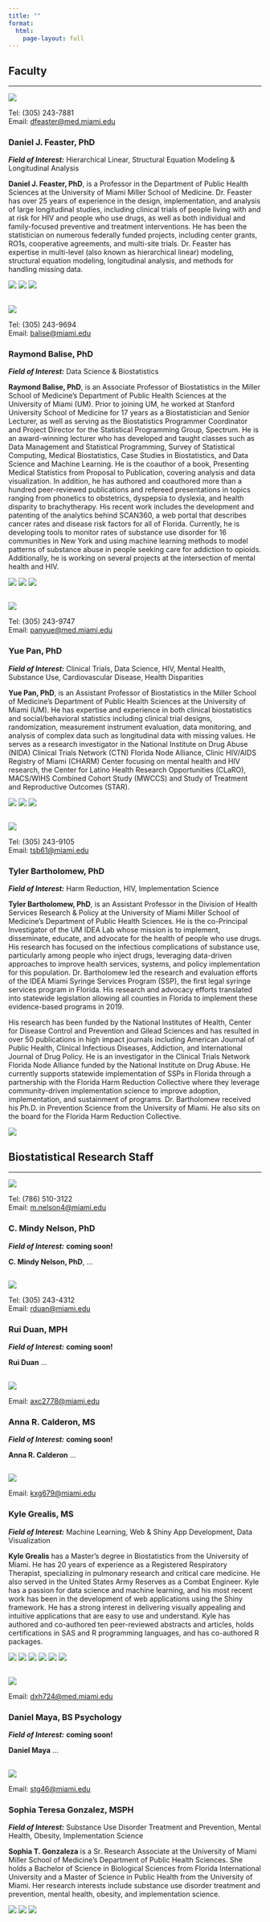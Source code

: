 ```yaml
---
title: ""
format:
  html: 
    page-layout: full
---
```


## Faculty

---

<!------------------------------------------------------------->
:::: { .people }

::: { .img-group }
![](images/feaster.jpeg)

Tel: (305) 243-7881\
Email: [dfeaster@med.miami.edu](mailto:dfeaster@med.miami.edu)
:::

::: { .text-grp }

### **Daniel J. Feaster, PhD**

::: { .interest-block }
_**Field of Interest:**_ Hierarchical Linear, Structural Equation Modeling & Longitudinal Analysis
:::


**Daniel J. Feaster, PhD**, is a Professor in the Department of Public Health Sciences at the University of Miami Miller School of Medicine. Dr. Feaster has over 25 years of experience in the design, implementation, and analysis of large longitudinal studies, including clinical trials of people living with and at risk for HIV and people who use drugs, as well as both individual and family-focused preventive and treatment interventions. He has been the statistician on numerous federally funded projects, including center grants, RO1s, cooperative agreements, and multi-site trials. Dr. Feaster has expertise in multi-level (also known as hierarchical linear) modeling, structural equation modeling, longitudinal analysis, and methods for handling missing data.

::: { .social-media }
[![](icons/orcid.png)](https://orcid.org/0000-0002-6172-7460){ target="_blank" }
[![](icons/scholar.png)](https://scholar.google.com/citations?hl=en&user=UlTpGPMAAAAJ){ target="_blank" }
[![](icons/linkedin.png)](https://www.linkedin.com/in/daniel-feaster-94109a52/){ target="_blank" }
:::

:::

::::
<!------------------------------------------------------------->
---


<!------------------------------------------------------------->
:::: { .people }

::: { .img-group }
![](images/balise.jpeg)

Tel: (305) 243-9694\
Email: [balise@miami.edu](mailto:balise@miami.edu)
:::

::: { .text-grp }

### **Raymond Balise, PhD**

::: { .interest-block }
_**Field of Interest:**_ Data Science & Biostatistics
:::


**Raymond Balise, PhD**, is an Associate Professor of Biostatistics in the Miller School of Medicine's Department of Public Health Sciences at the University of Miami (UM).  Prior to joining UM, he worked at Stanford University School of Medicine for 17 years as a Biostatistician and Senior Lecturer, as well as serving as the Biostatistics Programmer Coordinator and Project Director for the Statistical Programming Group, Spectrum.  He is an award-winning lecturer who has developed and taught classes such as Data Management and Statistical Programming, Survey of Statistical Computing, Medical Biostatistics, Case Studies in Biostatistics, and Data Science and Machine Learning.  He is the coauthor of a book, Presenting Medical Statistics from Proposal to Publication, covering analysis and data visualization. In addition, he has authored and coauthored more than a hundred peer-reviewed publications and refereed presentations in topics ranging from phonetics to obstetrics, dyspepsia to dyslexia, and health disparity to brachytherapy.  His recent work includes the development and patenting of the analytics behind SCAN360, a web portal that describes cancer rates and disease risk factors for all of Florida.  Currently, he is developing tools to monitor rates of substance use disorder for 16 communities in New York and using machine learning methods to model patterns of substance abuse in people seeking care for addiction to opioids.  Additionally, he is working on several projects at the intersection of mental health and HIV.

::: { .social-media }
[![](icons/orcid.png)](https://orcid.org/0000-0002-9856-5901){ target="_blank" }
[![](icons/scholar.png)](https://scholar.google.com/citations?hl=en&user=LEntPQEAAAAJ){ target="_blank" }
[![](icons/github.png)](https://github.com/RaymondBalise/){ target="_blank" }
:::

:::

::::
<!------------------------------------------------------------->
---


<!------------------------------------------------------------->
:::: { .people }

::: { .img-group }
![](images/pan.jpeg)

Tel: (305) 243-9747\
Email: [panyue@med.miami.edu](mailto:panyue@med.miami.edu)
:::

::: { .text-grp }

### **Yue Pan, PhD**

::: { .interest-block }
_**Field of Interest:**_ Clinical Trials, Data Science, HIV, Mental Health, Substance Use, Cardiovascular Disease, Health Disparities
:::


**Yue Pan, PhD**, is an Assistant Professor of Biostatistics in the Miller School of Medicine's Department of Public Health Sciences at the University of Miami (UM). He has expertise and experience in both clinical biostatistics and social/behavioral statistics including clinical trial designs, randomization, measurement instrument evaluation, data monitoring, and analysis of complex data such as longitudinal data with missing values. He serves as a research investigator in the National Institute on Drug Abuse (NIDA) Clinical Trials Network (CTN) Florida Node Alliance, Clinic HIV/AIDS Registry of Miami (CHARM) Center focusing on mental health and HIV research, the Center for Latino Health Research Opportunities (CLaRO), MACS/WIHS Combined Cohort Study (MWCCS) and Study of Treatment and Reproductive Outcomes (STAR).

::: { .social-media }
[![](icons/scholar.png)](https://scholar.google.com/citations?hl=en&user=ehN2F2YAAAAJ){ target="_blank" }
[![](icons/research-gate.png)](https://www.researchgate.net/profile/Yue-Pan-5){ target="_blank" }
[![](icons/linkedin.png)](https://www.linkedin.com/in/yue-pan-67283522/){ target="_blank" }
:::

:::

::::
<!------------------------------------------------------------->
---


<!------------------------------------------------------------->
:::: { .people }

::: { .img-group }
![](images/bartholomew.jpeg)

Tel: (305) 243-9105\
Email: [tsb61@miami.edu](mailto:tsb61@miami.edu)
:::

::: { .text-grp }

### **Tyler Bartholomew, PhD**

::: { .interest-block }
_**Field of Interest:**_ Harm Reduction, HIV, Implementation Science
:::


**Tyler Bartholomew, PhD**, is an Assistant Professor in the Division of Health Services Research & Policy at the University of Miami Miller School of Medicine's Department of Public Health Sciences. He is the co-Principal Investigator of the UM IDEA Lab whose mission is to implement, disseminate, educate, and advocate for the health of people who use drugs. His research has focused on the infectious complications of substance use, particularly among people who inject drugs, leveraging data-driven approaches to improve health services, systems, and policy implementation for this population. Dr. Bartholomew led the research and evaluation efforts of the IDEA Miami Syringe Services Program (SSP), the first legal syringe services program in Florida. His research and advocacy efforts translated into statewide legislation allowing all counties in Florida to implement these evidence-based programs in 2019.

His research has been funded by the National Institutes of Health, Center for Disease Control and Prevention and Gilead Sciences and has resulted in over 50 publications in high impact journals including American Journal of Public Health, Clinical Infectious Diseases, Addiction, and International Journal of Drug Policy. He is an investigator in the Clinical Trials Network Florida Node Alliance funded by the National Institute on Drug Abuse. He currently supports statewide implementation of SSPs in Florida through a partnership with the Florida Harm Reduction Collective where they leverage community-driven implementation science to improve adoption, implementation, and sustainment of programs. Dr. Bartholomew received his Ph.D. in Prevention Science from the University of Miami. He also sits on the board for the Florida Harm Reduction Collective.

::: { .social-media }
[![](icons/scholar.png)](https://scholar.google.com/citations?hl=en&user=KUvrcewAAAAJ){ target="_blank" }
:::

:::

::::
<!------------------------------------------------------------->
---

## Biostatistical Research Staff

---


<!------------------------------------------------------------->
:::: { .people }

::: { .img-group }
![](images/blank-person.jpeg)

Tel: (786) 510-3122\
Email: [m.nelson4@miami.edu](mailto:m.nelson4@miami.edu)
:::

::: { .text-grp }

### **C. Mindy Nelson, PhD**

::: { .interest-block }
_**Field of Interest:**_ **coming soon!**
:::


**C. Mindy Nelson, PhD**, ...

::: { .social-media }
<!-- insert socials here -->
:::

:::

::::
<!------------------------------------------------------------->
---


<!------------------------------------------------------------->
:::: { .people }

::: { .img-group }
![](images/blank-person.jpeg)

Tel: (305) 243-4312\
Email: [rduan@miami.edu](mailto:rduan@miami.edu)
:::

::: { .text-grp }

### **Rui Duan, MPH**

::: { .interest-block }
_**Field of Interest:**_ **coming soon!**
:::


**Rui Duan** ...

::: { .social-media }
<!-- insert socials here -->
:::

:::

::::
<!------------------------------------------------------------->
---


<!------------------------------------------------------------->
:::: { .people }

::: { .img-group }
![](images/calderon.jpeg)

Email: [axc2778@miami.edu](mailto:axc2778@miami.edu)
:::

::: { .text-grp }

### **Anna R. Calderon, MS**

::: { .interest-block }
_**Field of Interest:**_ **coming soon!**
:::


**Anna R. Calderon** ...

::: { .social-media }
<!-- insert socials here -->
:::

:::

::::
<!------------------------------------------------------------->
---



<!------------------------------------------------------------->
:::: { .people }

::: { .img-group }
![](images/grealis.jpg)

Email: [kxg679@miami.edu](mailto:kxg679@miami.edu)
:::

::: { .text-grp }

### **Kyle Grealis, MS**

::: { .interest-block }
_**Field of Interest:**_ Machine Learning, Web & Shiny App Development, Data Visualization
:::


**Kyle Grealis** has a Master's degree in Biostatistics from the University of Miami. He has 20 years of experience as a Registered Respiratory Therapist, specializing in pulmonary research and critical care medicine. He also served in the United States Army Reserves as a Combat Engineer. Kyle has a passion for data science and machine learning, and his most recent work has been in the development of web applications using the Shiny framework. He has a strong interest in delivering visually appealing and intuitive applications that are easy to use and understand. Kyle has authored and co-authored ten peer-reviewed abstracts and articles, holds certifications in SAS and R programming languages, and has co-authored R packages.

::: { .social-media }
[![](icons/orcid.png)](https://orcid.org/0000-0002-9223-8854){ target="_blank" }
[![](icons/scholar.png)](https://scholar.google.com/citations?hl=en&user=sdB7YAkAAAAJ){ target="_blank" }
[![](icons/research-gate.png)](https://www.researchgate.net/profile/Kyle-Grealis){ target="_blank" }
[![](icons/github.png)](https://github.com/kyleGrealis){ target="_blank" }
[![](icons/linkedin.png)](https://www.linkedin.com/in/kyle-grealis-044030180/){ target="_blank" }
[![](icons/people.png)](https://kylegrealis.github.io/){ target="_blank" }
:::

:::

::::
<!------------------------------------------------------------->
---



<!------------------------------------------------------------->
:::: { .people }

::: { .img-group }
![](images/blank-person.jpeg)

Email: [dxh724@med.miami.edu](mailto:dxh724@med.miami.edu)
:::

::: { .text-grp }

### **Daniel Maya, BS Psychology**

::: { .interest-block }
_**Field of Interest:**_ **coming soon!**
:::


**Daniel Maya** ...

::: { .social-media }
<!-- insert socials here -->
:::

:::

::::
<!------------------------------------------------------------->
---



<!------------------------------------------------------------->
:::: { .people }

::: { .img-group }
![](images/gonzalez.jpg)

Email: [stg46@miami.edu](mailto:stg46@miami.edu)
:::

::: { .text-grp }

### **Sophia Teresa Gonzalez, MSPH**

::: { .interest-block }
_**Field of Interest:**_ Substance Use Disorder Treatment and Prevention, Mental Health, Obesity, Implementation Science
:::


**Sophia T. Gonzaleza** is a Sr. Research Associate at the University of Miami Miller School of Medicine's Department of Public Health Sciences. She holds a Bachelor of Science in Biological Sciences from Florida International University and a Master of Science in Public Health from the University of Miami. Her research interests include substance use disorder treatment and prevention, mental health, obesity, and implementation science.

::: { .social-media }
[![](icons/orcid.png)](https://orcid.org/0009-0005-4955-8413){ target="_blank" }
[![](icons/research-gate.png)](https://www.researchgate.net/profile/Sophia-Gonzalez-5){ target="_blank" }
[![](icons/linkedin.png)](https://www.linkedin.com/in/sophia-gonzalez-msph-579332278/){ target="_blank" }
:::

:::

::::
<!------------------------------------------------------------->
---

